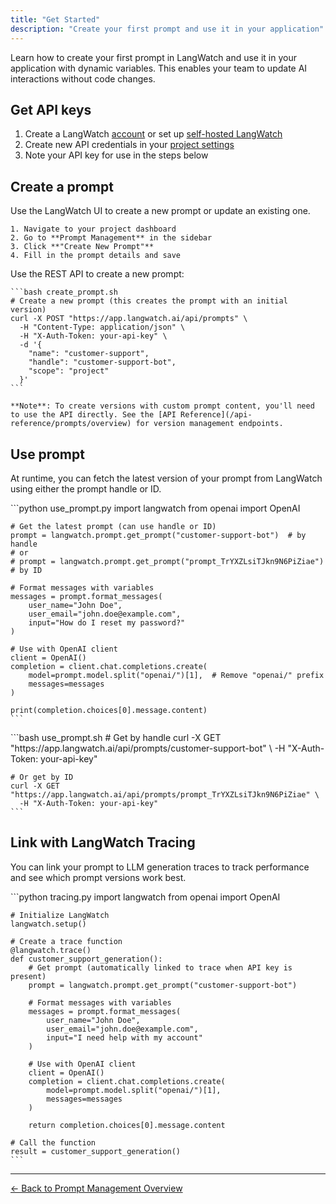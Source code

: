 ```yaml
---
title: "Get Started"
description: "Create your first prompt and use it in your application"
---
```


Learn how to create your first prompt in LangWatch and use it in your application with dynamic variables. This enables your team to update AI interactions without code changes.

## Get API keys

1. Create a LangWatch [account](https://app.langwatch.ai) or set up [self-hosted LangWatch](https://github.com/langwatch/langwatch?tab=readme-ov-file#self-hosted-%EF%B8%8F)
2. Create new API credentials in your [project settings](https://app.langwatch.ai/settings)
3. Note your API key for use in the steps below

## Create a prompt

<Tabs>
  <Tab title="LangWatch UI">
    Use the LangWatch UI to create a new prompt or update an existing one.

    1. Navigate to your project dashboard
    2. Go to **Prompt Management** in the sidebar
    3. Click **"Create New Prompt"**
    4. Fill in the prompt details and save

  </Tab>

  <Tab title="REST API">
    Use the REST API to create a new prompt:

    ```bash create_prompt.sh
    # Create a new prompt (this creates the prompt with an initial version)
    curl -X POST "https://app.langwatch.ai/api/prompts" \
      -H "Content-Type: application/json" \
      -H "X-Auth-Token: your-api-key" \
      -d '{
        "name": "customer-support",
        "handle": "customer-support-bot",
        "scope": "project"
      }'
    ```

    **Note**: To create versions with custom prompt content, you'll need to use the API directly. See the [API Reference](/api-reference/prompts/overview) for version management endpoints.

  </Tab>
</Tabs>

## Use prompt

At runtime, you can fetch the latest version of your prompt from LangWatch using either the prompt handle or ID.

<Tabs>
  <Tab title="Python SDK">
    ```python use_prompt.py
    import langwatch
    from openai import OpenAI

    # Get the latest prompt (can use handle or ID)
    prompt = langwatch.prompt.get_prompt("customer-support-bot")  # by handle
    # or
    # prompt = langwatch.prompt.get_prompt("prompt_TrYXZLsiTJkn9N6PiZiae")  # by ID

    # Format messages with variables
    messages = prompt.format_messages(
        user_name="John Doe",
        user_email="john.doe@example.com",
        input="How do I reset my password?"
    )

    # Use with OpenAI client
    client = OpenAI()
    completion = client.chat.completions.create(
        model=prompt.model.split("openai/")[1],  # Remove "openai/" prefix
        messages=messages
    )

    print(completion.choices[0].message.content)
    ```

  </Tab>

  <Tab title="REST API">
    ```bash use_prompt.sh
    # Get by handle
    curl -X GET "https://app.langwatch.ai/api/prompts/customer-support-bot" \
      -H "X-Auth-Token: your-api-key"
    
    # Or get by ID
    curl -X GET "https://app.langwatch.ai/api/prompts/prompt_TrYXZLsiTJkn9N6PiZiae" \
      -H "X-Auth-Token: your-api-key"
    ```
  </Tab>
</Tabs>

## Link with LangWatch Tracing

You can link your prompt to LLM generation traces to track performance and see which prompt versions work best.

<Tabs>
  <Tab title="Python SDK">
    ```python tracing.py
    import langwatch
    from openai import OpenAI

    # Initialize LangWatch
    langwatch.setup()

    # Create a trace function
    @langwatch.trace()
    def customer_support_generation():
        # Get prompt (automatically linked to trace when API key is present)
        prompt = langwatch.prompt.get_prompt("customer-support-bot")

        # Format messages with variables
        messages = prompt.format_messages(
            user_name="John Doe",
            user_email="john.doe@example.com",
            input="I need help with my account"
        )

        # Use with OpenAI client
        client = OpenAI()
        completion = client.chat.completions.create(
            model=prompt.model.split("openai/")[1],
            messages=messages
        )

        return completion.choices[0].message.content

    # Call the function
    result = customer_support_generation()
    ```

  </Tab>

</Tabs>

---

[← Back to Prompt Management Overview](/prompt-management/overview)
